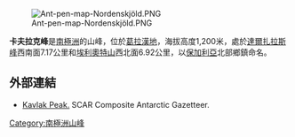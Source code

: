 {{no footnotes|time=2013-10-27T05:41:46+00:00}}
[[Image:Ant-pen-map-Nordenskjöld.PNG|thumb]]

{{coord|64|23|26|S|60|12|32|W|display=title}}

'''卡夫拉克峰'''是[[南極洲|南極洲]]的山峰，位於[[葛拉漢地|葛拉漢地]]，海拔高度1,200米，處於[[達爾扎拉斯峰|達爾扎拉斯峰]]西南面7.17公里和[[埃利奧特山|埃利奧特山]]西北面6.92公里，以[[保加利亞|保加利亞]]北部鄉鎮命名。

==外部連結==
* [http://data.aad.gov.au/aadc/gaz/scar/display_name.cfm?gaz_id=137287 Kavlak Peak.]{{Wayback|url=http://data.aad.gov.au/aadc/gaz/scar/display_name.cfm?gaz_id=137287 |date=20120614040517 }} SCAR Composite Antarctic Gazetteer.

{{DEFAULTSORT:Kavlak Peak}}
[[Category:南極洲山峰|Category:南極洲山峰]]


{{NordenskjöldCoast-geo-stub}}